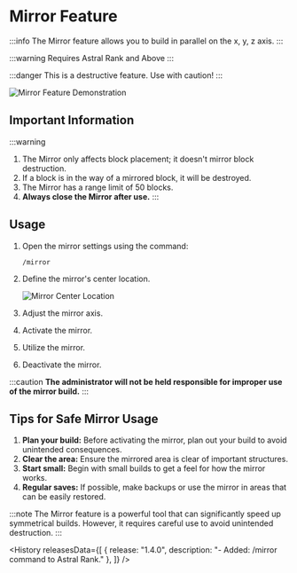 ﻿---
sidebar_position: 6
---


# Mirror Feature

:::info
The Mirror feature allows you to build in parallel on the x, y, z axis.
:::

<GenMetaData
  description="The Mirror feature allows you to build in parallel on the x, y, z axis."
  keywords="Mirror, Mirror feature, Mirror build, Mirror block, Mirror block destruction, Mirror block placement, Mirror block range, Mirror block axis, Mirror block center, Mirror block activation, Mirror block deactivation, Mirror block usage, Mirror block tips, Mirror block safe usage, Mirror block plan, Mirror block clear area, Mirror block start small, Mirror block regular saves, Mirror block administrator responsibility, lamalia Mirror, Mirror lamalia"
  />

:::warning Requires Astral Rank and Above
:::

:::danger
This is a destructive feature. Use with caution!
:::

![Mirror Feature Demonstration](\img\doc\features\mirror\mirror.gif)

## Important Information

:::warning
1. The Mirror only affects block placement; it doesn't mirror block destruction.
2. If a block is in the way of a mirrored block, it will be destroyed.
3. The Mirror has a range limit of 50 blocks.
4. **Always close the Mirror after use.**
:::

## Usage
1. Open the mirror settings using the command:
   ```
   /mirror
   ```

2. Define the mirror's center location.

   ![Mirror Center Location](/img/doc/features/mirror/mirrorCenterSet.png)

3. Adjust the mirror axis.

4. Activate the mirror.

5. Utilize the mirror.

6. Deactivate the mirror.

:::caution
**The administrator will not be held responsible for improper use of the mirror build.**
:::

## Tips for Safe Mirror Usage
1. **Plan your build:** Before activating the mirror, plan out your build to avoid unintended consequences.
2. **Clear the area:** Ensure the mirrored area is clear of important structures.
3. **Start small:** Begin with small builds to get a feel for how the mirror works.
4. **Regular saves:** If possible, make backups or use the mirror in areas that can be easily restored.


:::note
The Mirror feature is a powerful tool that can significantly speed up symmetrical builds. However, it requires careful use to avoid unintended destruction.
:::

<History releasesData={[
    { release: "1.4.0", description: "- Added: /mirror command to Astral Rank." },
  ]} />